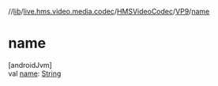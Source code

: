 //[lib](../../../../index)/[live.hms.video.media.codec](../../index)/[HMSVideoCodec](../index)/[VP9](index)/[name](name)

# name

[androidJvm]\
val [name](name): [String](https://kotlinlang.org/api/latest/jvm/stdlib/kotlin/-string/index.html)
